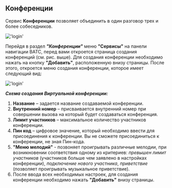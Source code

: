 ## Конференции

Сервис **Конференции** позволяет объединить в один разговор трех и более собеседников.

!['login'](../img/Amenities_conference_1.png)

Перейдя в раздел ***"Конференции"*** меню **"Сервисы"** на панели навигации ВАТС, перед вами откроется страница создания конференций (см. рис. выше). Для создания конференции необходимо нажать на кнопку **"Добавить"**, расположенную внизу страницы. После этого, откроется меню создания конференции, которое имеет следующий вид:

!['login'](../img/Amenities_conference_2.png)

***Схема создания Виртуальной конференции:***
  1. **Название** – задается название создаваемой конференции.
  0. **Внутренний номер** – присваивается внутренний номер при совершении вызова на который будет создаваться конференция.
  0. **Лимит участников** – максимальное количество участников конференции.
  0. **Пин код** – цифровое значение, который необходимо ввести для присоединения к конференции. Вы не сможете присоединиться к конференции, не зная Пин-кода.
  0. **"Меню мелодий"** - позвоняет проигрывать различные мелодии, при возникновении соответствия одному из критериев:  *превышен лимит участников* (участников больше чем заявлено в настройках конференции), *подключение нового участника*, *приветствие* (позволяет проигрывать музыкальное приветствие).
  0. После ввода всех необходимых настроек, для создания конференции необходимо нажать **"Добавить"** внизу страницы.
